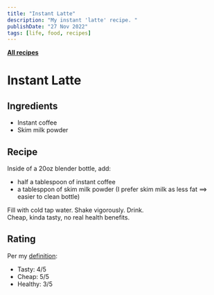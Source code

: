 ```yaml
---
title: "Instant Latte"
description: "My instant 'latte' recipe. "
publishDate: "27 Nov 2022"
tags: [life, food, recipes]
---
```


[**All recipes**](/tags/recipes/)

# Instant Latte

## Ingredients

- Instant coffee
- Skim milk powder

## Recipe

Inside of a 20oz blender bottle, add:

- half a tablespoon of instant coffee
- a tablesppon of skim milk powder (I prefer skim milk as less fat $\implies$ easier to clean bottle)

Fill with cold tap water. Shake vigorously. Drink. \
Cheap, kinda tasty, no real health benefits.

## Rating

Per my [definition](/blog/life/good-food):

- Tasty: 4/5
- Cheap: 5/5
- Healthy: 3/5
